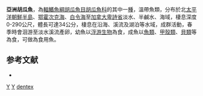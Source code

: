 {{Speciesbox
| taxon = Osmerus dentex
| binomial_authority = [[Steindachner|Steindachner]] & [[Kner|Kner]], 1870
| status = LC
| status_system = IUCN3.1
| synonyms = *''Osmerus eperlanus dentex'', <small>Steindachner & Kner, 1870</small> 
}}
'''亞洲胡瓜魚'''，為[[輻鰭魚綱|輻鰭魚綱]][[胡瓜魚目|胡瓜魚目]][[胡瓜魚科|胡瓜魚科]]的其中一[[種|種]]，溫帶魚類，分布於北[[太平洋|太平洋]][[朝鮮半島|朝鮮半島]]、[[鄂霍次克海|鄂霍次克海]]、[[白令海|白令海]]至[[加拿大|加拿大]][[卑詩省|卑詩省]]淡水、半鹹水、海域，棲息深度0-290公尺，體長可達34公分，棲息在沿海、溪流及湖泊等水域，成群活動，春季時會洄游至淡水溪流產卵，幼魚以[[浮游生物|浮游生物]]為食，成魚以[[魚類|魚類]]、[[甲殼類|甲殼類]]、[[貝類|貝類]]等為食，可做為食用魚。

==参考文献==
*{{FishBase_species|genus=Osmerus|species=dentex |year=2015|month=9}}

{{Taxonbar}}
[[Category:1870年描述的鱼类|Y]]
[[Category:食用魚|Y]]
[[Category:胡瓜魚屬|dentex]]